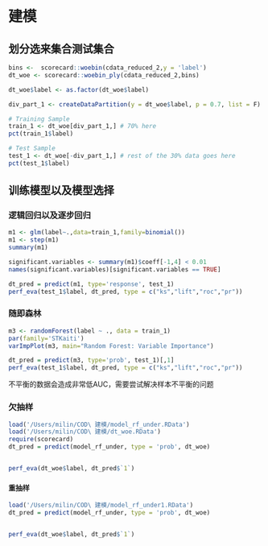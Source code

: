 # 建模

##   划分选来集合测试集合
```r
bins <-  scorecard::woebin(cdata_reduced_2,y = 'label')
dt_woe <- scorecard::woebin_ply(cdata_reduced_2,bins)

dt_woe$label <- as.factor(dt_woe$label)

div_part_1 <- createDataPartition(y = dt_woe$label, p = 0.7, list = F)

# Training Sample
train_1 <- dt_woe[div_part_1,] # 70% here
pct(train_1$label)

# Test Sample
test_1 <- dt_woe[-div_part_1,] # rest of the 30% data goes here
pct(test_1$label)
```


##  训练模型以及模型选择


###  逻辑回归以及逐步回归
```r
m1 <- glm(label~.,data=train_1,family=binomial())
m1 <- step(m1)
summary(m1)
```

```r

significant.variables <- summary(m1)$coeff[-1,4] < 0.01
names(significant.variables)[significant.variables == TRUE]
```

```r
dt_pred = predict(m1, type='response', test_1)
perf_eva(test_1$label, dt_pred, type = c("ks","lift","roc","pr"))

```

###  随即森林

```r


m3 <- randomForest(label ~ ., data = train_1)
par(family='STKaiti')
varImpPlot(m3, main="Random Forest: Variable Importance")
```


```r
dt_pred = predict(m3, type='prob', test_1)[,1]
perf_eva(test_1$label, dt_pred, type = c("ks","lift","roc","pr"))
```
不平衡的数据会造成非常低AUC，需要尝试解决样本不平衡的问题

###  欠抽样
```r

load('/Users/milin/COD\ 建模/model_rf_under.RData')
load('/Users/milin/COD\ 建模/dt_woe.RData')
require(scorecard)
dt_pred = predict(model_rf_under, type = 'prob', dt_woe)


perf_eva(dt_woe$label, dt_pred$`1`)
```

####  重抽样
```r

load('/Users/milin/COD\ 建模/model_rf_under1.RData')
dt_pred = predict(model_rf_under, type = 'prob', dt_woe)


perf_eva(dt_woe$label, dt_pred$`1`)
```